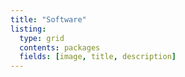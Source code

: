 ```yaml
---
title: "Software"
listing: 
  type: grid
  contents: packages
  fields: [image, title, description]
---
```

